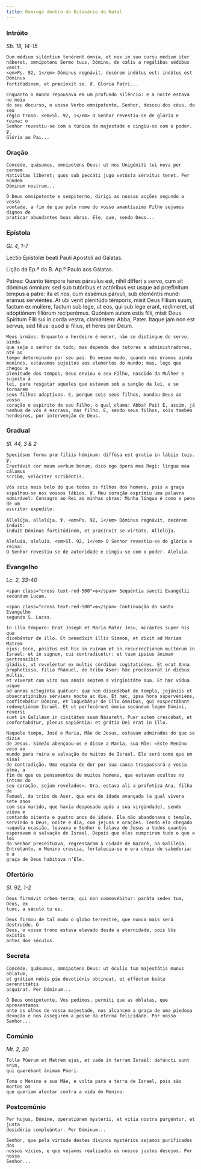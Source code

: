 ```yaml
---
title: Domingo dentro do Oitavário do Natal
---
```


### Intróito

<em>Sb. 18, 14-15</em>

<div class="side-by-side not-content">

    Dum médium siléntium tenérent ómnia, et nox in suo cursu médium iter
    háberet, omnípotens Sermo tuus, Dómine, de cœlis a regálibus sédibus venit.
    <em>Ps. 92, 1</em> Dóminus regnávit, decórem indútus est: indútus est Dóminus
    fortitúdinem, et præcínxit se. ℣. Gloria Patri...

    Enquanto o mundo repousava em um profundo silêncio: e a noite estava no meio
    do seu decurso, o vosso Verbo omnipotente, Senhor, desceu dos céus, do seu
    régio trono. <em>Sl. 92, 1</em> O Senhor revestiu-se de glória e reina; o
    Senhor revestiu-se com a túnica da majestade e cingiu-se com o poder. ℣.
    Glória ao Pai...

</div>

### Oração

<div class="side-by-side not-content">

    Concéde, quǽsumus, omnípotens Deus: ut nos Unigéniti tui nova per carnem
    Natívitas líberet; quos sub peccáti jugo vetústa sérvitus tenet. Per eúndem
    Dóminum nostrum...

    Ó Deus omnipotente e sempiterno, dirigi as nossas acções segundo a vossa
    vontade, a fim de que pelo nome do vosso amantíssimo Filho sejamos dignos de
    praticar abundantes boas obras. Ele, que, sendo Deus...

</div>

### Epístola

<em>Gl. 4, 1-7</em>

<div class="side-by-side not-content">

Lectio Epístolæ beati Pauli Apostoli ad Gálatas.</span>

Lição da Ep.ª do B. Ap.º Paulo aos Gálatas.

  <span>
    Patres: Quanto témpore heres párvulus est, nihil differt a servo, cum sit
    dóminus ómnium: sed sub tutóribus et actóribus est usque ad præfinítum
    tempus a patre: ita et nos, cum essémus párvuli, sub eleméntis mundi erámus
    serviéntes. At ubi venit plenitúdo témporis, misit Deus Fílium suum, factum
    ex mulíere, factum sub lege, ut eos, qui sub lege erant, redímeret, ut
    adoptiónem filiórum reciperémus. Quóniam autem estis fílii, misit Deus
    Spíritum Fílii sui in corda vestra, clamántem: Abba, Pater. Itaque jam non
    est servus, sed fílius: quod si fílius, et heres per Deum.
 
    Meus irmãos: Enquanto o herdeiro é menor, não se distingue do servo, ainda
    que seja o senhor de tudo; mas depende dos tutores e administradores, até ao
    tempo determinado por seu pai. Do mesmo modo, quando nós éramos ainda
    meninos, estávamos sujeitos aos elementos do mundo; mas, logo que chegou a
    plenitude dos tempos, Deus enviou o seu Filho, nascido da Mulher e sujeito à
    lei, para resgatar aqueles que estavam sob a sanção da lei, e se tornarem
    seus filhos adoptivos. E, porque sois seus filhos, mandou Deus ao vosso
    coração o espírito de seu Filho, o qual clama: Abba! Pai! E, assim, já
    nenhum de vós é escravo, mas filho. E, sendo seus filhos, sois também
    herdeiros, por intervenção de Deus.

</div>

### Gradual

<em>Sl. 44, 3 & 2</em>

<div class="side-by-side not-content">

    Speciósus forma præ filiis hóminum: diffúsa est gratia in lábiis tuis. ℣.
    Eructávit cor meum verbum bonum, dico ego ópera mea Regi: lingua mea cálamus
    scribæ, velóciter scribéntis.

    Vós sois mais belo do que todos os filhos dos homens, pois a graça
    espalhou-se nos vossos lábios. ℣. Meu coração exprimiu uma palavra
    admirável: Consagro ao Rei as minhas obras: Minha língua é como a pena de um
    escritor expedito.

    Allelúja, allelúja. ℣. <em>Ps. 92, 1</em> Dóminus regnávit, decórem índuit:
    índuit Dóminus fortitúdinem, et præcínxit se virtúte. Allelúja.

    Aleluia, aleluia. <em>Sl. 92, 1</em> O Senhor revestiu-se de glória e reina:
    O Senhor revestiu-se de autoridade e cingiu-se com o poder. Aleluia.

</div>

### Evangelho

<em>Lc. 2, 33-40</em>

<div class="side-by-side not-content">

    <span class="cross text-red-500">✠</span> Sequéntia sancti Evangélii
    secúndum Lucam.

    <span class="cross text-red-500">✠</span> Continuação do santo Evangelho
    segundo S. Lucas.

    In illo témpore: Erat Joseph et Maria Mater Jesu, mirántes super his quæ
    dicebántur de illo. Et benedíxit illis Símeon, et dixit ad Maríam Matrem
    ejus: Ecce, pósitus est hic in ruínam et in resurrectiónem multórum in
    Israël: et in signum, cui contradicétur: et tuam ipsíus ánimam pertransíbit
    gládius, ut reveléntur ex multis córdibus cogitatiónes. Et erat Anna
    prophetíssa, fília Phánuel, de tribu Aser: hæc procésserat in diébus multis,
    et víxerat cum viro suo annis septem a virginitáte sua. Et hæc vídua usque
    ad annos octogínta quátuor: quæ non discedébat de templo, jejúniis et
    obsecratiónibus sérviens nocte ac die. Et hæc, ipsa hora supervéniens,
    confitebátur Dómino, et loquebátur de illo ómnibus, qui exspectábant
    redemptiónem Israël. Et ut perfecérunt ómnia secúndum legem Dómini, revérsi
    sunt in Galilǽam in civitátem suam Názareth. Puer autem crescébat, et
    confortabátur, plenus sapiéntia: et grátia Dei erat in illo.

    Naquele tempo, José e Maria, Mãe de Jesus, estavam admirados do que se dizia
    de Jesus. Simeão abençoou-os e disse a Maria, sua Mãe: «Este Menino veio ao
    mundo para ruína e salvação de muitos de Israel. Ele será como que um sinal
    de contradição. Uma espada de dor por sua causa traspassará a vossa alma, a
    fim de que os pensamentos de muitos homens, que estavam ocultos no íntimo do
    seu coração, sejam revelados». Ora, estava ali a profetiza Ana, filha de
    Fanuel, da tribo de Aser, que era de idade avançada (a qual vivera sete anos
    com seu marido, que havia desposado após a sua virgindade), sendo viúva e
    contando oitenta e quatro anos de idade. Ela não abandonava o templo,
    servindo a Deus, noite e dia, com jejuns e orações. Tendo ela chegado
    naquela ocasião, louvava o Senhor e falava de Jesus a todos quantos
    esperavam a salvação de Israel. Depois que eles cumpriram tudo o que a lei
    do Senhor preceituava, regressaram à cidade de Nazaré, na Galileia.
    Entretanto, o Menino crescia, fortalecia-se e era cheio de sabedoria: e a
    graça de Deus habitava n’Ele.

</div>

### Ofertório

<em>Sl. 92, 1-2</em>

<div class="side-by-side not-content">

    Deus firmávit orbem terræ, qui non commovébitur: paráta sedes tua, Deus, ex
    tunc, a sǽculo tu es.

    Deus firmou de tal modo o globo terrestre, que nunca mais será destruído. Ó
    Deus, o vosso trono estava elevado desde a eternidade, pois Vós existis
    antes dos séculos.

</div>

### Secreta

<div class="side-by-side not-content">

    Concéde, quǽsumus, omnípotens Deus: ut óculis tuæ majestátis munus oblátum,
    et grátiam nobis piæ devotiónis obtineat, et efféctum beátæ perennitátis
    acquírat. Per Dóminum...

    Ó Deus omnipotente, Vos pedimos, permiti que as oblatas, que apresentamos
    ante os olhos de vossa majestade, nos alcancem a graça de uma piedosa
    devoção e nos assegurem a posse da eterna felicidade. Por nosso Senhor...

</div>

### Comúnio

<em>Mt. 2, 20</em>

<div class="side-by-side not-content">

    Tolle Púerum et Matrem ejus, et vade in terram Israël: defúncti sunt enim,
    qui quærébant ánimam Púeri.

    Toma o Menino e sua Mãe, e volta para a terra de Israel, pois são mortos os
    que queriam atentar contra a vida do Menino.

</div>

### Postcomúnio

<div class="side-by-side not-content">

    Per hujus, Dómine, operatiónem mystérii, et vitia nostra purgéntur, et justa
    desidéria compleántur. Per Dóminum...

    Senhor, que pela virtude destes divinos mystérios sejamos purificados dos
    nossos vícios, e que vejamos realizados os nossos justos desejos. Por nosso
    Senhor...

</div>
